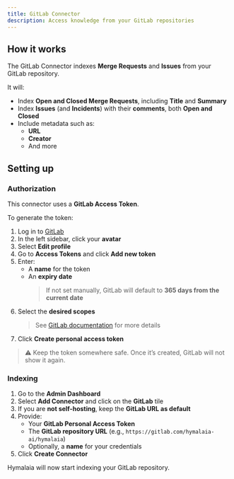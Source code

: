 ```yaml
---
title: GitLab Connector
description: Access knowledge from your GitLab repositories
---
```


## How it works

The GitLab Connector indexes **Merge Requests** and **Issues** from your GitLab repository.

It will:
- Index **Open and Closed Merge Requests**, including **Title** and **Summary**
- Index **Issues** (and **Incidents**) with their **comments**, both **Open and Closed**
- Include metadata such as:
  - **URL**
  - **Creator**
  - And more

## Setting up

### Authorization

This connector uses a **GitLab Access Token**.

To generate the token:

1. Log in to [GitLab](https://gitlab.com)
2. In the left sidebar, click your **avatar**
3. Select **Edit profile**
4. Go to **Access Tokens** and click **Add new token**
5. Enter:
   - A **name** for the token
   - An **expiry date**  
     > If not set manually, GitLab will default to **365 days from the current date**
6. Select the **desired scopes**  
   > See [GitLab documentation](https://docs.gitlab.com/ee/user/profile/personal_access_tokens.html) for more details
7. Click **Create personal access token**

> ⚠️ Keep the token somewhere safe. Once it’s created, GitLab will not show it again.

### Indexing

1. Go to the **Admin Dashboard**
2. Select **Add Connector** and click on the **GitLab** tile
3. If you are **not self-hosting**, keep the **GitLab URL as default**
4. Provide:
   - Your **GitLab Personal Access Token**
   - The **GitLab repository URL** (e.g., `https://gitlab.com/hymalaia-ai/hymalaia`)
   - Optionally, a **name** for your credentials
5. Click **Create Connector**

Hymalaia will now start indexing your GitLab repository.
